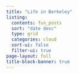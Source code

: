 ```yaml
---
title: "Life in Berkeley"
listing:
  contents: fun_posts
  sort: "date desc"
  type: grid
  categories: cloud
  sort-ui: false
  filter-ui: true
page-layout: full
title-block-banner: true
---
```


